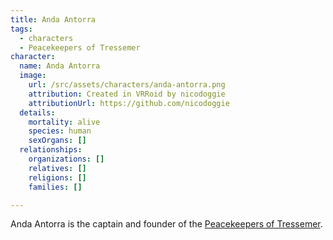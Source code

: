 ```yaml
---
title: Anda Antorra
tags:
  - characters
  - Peacekeepers of Tressemer
character:
  name: Anda Antorra
  image:
    url: /src/assets/characters/anda-antorra.png
    attribution: Created in VRRoid by nicodoggie
    attributionUrl: https://github.com/nicodoggie
  details:
    mortality: alive
    species: human
    sexOrgans: []
  relationships:
    organizations: []
    relatives: []
    religions: []
    families: []

---
```


<Stub />

Anda Antorra is the captain and founder of the
[Peacekeepers of Tressemer](/organizations/peacekeepers-of-tressemer/).
